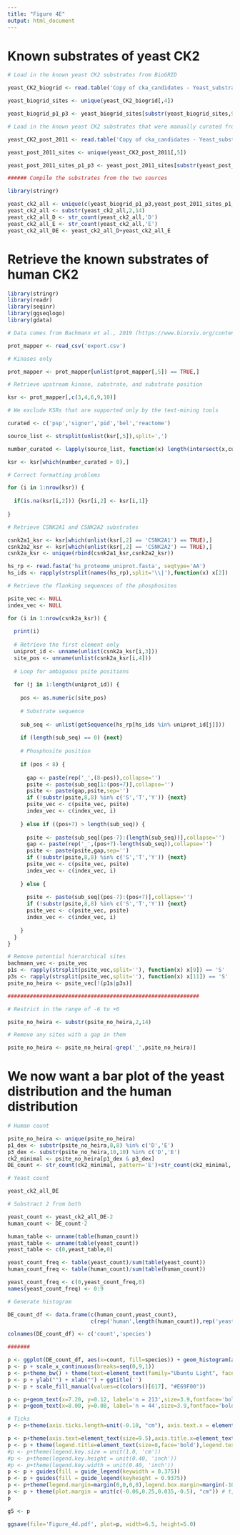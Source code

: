 ```yaml
---
title: "Figure 4E"
output: html_document
---
```


# Known substrates of yeast CK2

```r

# Load in the known yeast CK2 substrates from BioGRID

yeast_CK2_biogrid <- read.table('Copy of cka_candidates - Yeast_substrates_biogrid (pre-2011).tsv',head=T,sep='\t')

yeast_biogrid_sites <- unique(yeast_CK2_biogrid[,4])

yeast_biogrid_p1_p3 <- yeast_biogrid_sites[substr(yeast_biogrid_sites,9,9) %in% c('D','E') & substr(yeast_biogrid_sites,11,11) %in% c('D','E')]

# Load in the known yeast CK2 substrates that were manually curated from the literarure (post-2011)

yeast_CK2_post_2011 <- read.table('Copy of cka_candidates - Yeast_substrates_literature (post-2011).tsv',head=T,sep='\t',fill=T)

yeast_post_2011_sites <- unique(yeast_CK2_post_2011[,5])

yeast_post_2011_sites_p1_p3 <- yeast_post_2011_sites[substr(yeast_post_2011_sites,9,9) %in% c('D','E') & substr(yeast_post_2011_sites,11,11) %in% c('D','E')]

###### Compile the substrates from the two sources

library(stringr)

yeast_ck2_all <- unique(c(yeast_biogrid_p1_p3,yeast_post_2011_sites_p1_p3))
yeast_ck2_all <- substr(yeast_ck2_all,2,14)
yeast_ck2_all_D <- str_count(yeast_ck2_all,'D')
yeast_ck2_all_E <- str_count(yeast_ck2_all,'E')
yeast_ck2_all_DE <- yeast_ck2_all_D+yeast_ck2_all_E

```

# Retrieve the known substrates of human CK2

```r

library(stringr)
library(readr)
library(seqinr)
library(ggseqlogo)
library(gdata)

# Data comes from Bachmann et al., 2019 (https://www.biorxiv.org/content/10.1101/822668v3)

prot_mapper <- read_csv('export.csv')

# Kinases only

prot_mapper <- prot_mapper[unlist(prot_mapper[,5]) == TRUE,]

# Retrieve upstream kinase, substrate, and substrate position

ksr <- prot_mapper[,c(3,4,6,9,10)]

# We exclude KSRs that are supported only by the text-mining tools

curated <- c('psp','signor','pid','bel','reactome')

source_list <- strsplit(unlist(ksr[,5]),split=',')

number_curated <- lapply(source_list, function(x) length(intersect(x,curated)))

ksr <- ksr[which(number_curated > 0),]

# Correct formatting problems

for (i in 1:nrow(ksr)) {
 
  if(is.na(ksr[i,2])) {ksr[i,2] <- ksr[i,1]} 
  
}

# Retrieve CSNK2A1 and CSNK2A2 substrates

csnk2a1_ksr <- ksr[which(unlist(ksr[,2] == 'CSNK2A1') == TRUE),]
csnk2a2_ksr <- ksr[which(unlist(ksr[,2] == 'CSNK2A2') == TRUE),]
csnk2a_ksr <- unique(rbind(csnk2a1_ksr,csnk2a2_ksr)) 

hs_rp <- read.fasta('hs_proteome_uniprot.fasta', seqtype='AA')
hs_ids <- rapply(strsplit(names(hs_rp),split='\\|'),function(x) x[2])

# Retrieve the flanking sequences of the phosphosites

psite_vec <- NULL
index_vec <- NULL

for (i in 1:nrow(csnk2a_ksr)) {
  
  print(i)
  
  # Retrieve the first element only
  uniprot_id <- unname(unlist(csnk2a_ksr[i,3]))
  site_pos <- unname(unlist(csnk2a_ksr[i,4]))
  
  # Loop for ambiguous psite positions
  
  for (j in 1:length(uniprot_id)) {
    
    pos <- as.numeric(site_pos)
    
    # Substrate sequence
  
    sub_seq <- unlist(getSequence(hs_rp[hs_ids %in% uniprot_id[j]]))
    
    if (length(sub_seq) == 0) {next}
    
    # Phosphosite position
    
    if (pos < 8) {
      
      gap <- paste(rep('_',(8-pos)),collapse='')
      psite <- paste(sub_seq[1:(pos+7)],collapse='')
      psite <- paste(gap,psite,sep='')
      if (!substr(psite,8,8) %in% c('S','T','Y')) {next}
      psite_vec <- c(psite_vec, psite)
      index_vec <- c(index_vec, i)
      
    } else if ((pos+7) > length(sub_seq)) {
      
      psite <- paste(sub_seq[(pos-7):(length(sub_seq))],collapse='')
      gap <- paste(rep('_',(pos+7)-length(sub_seq)),collapse='')
      psite <- paste(psite,gap,sep='')
      if (!substr(psite,8,8) %in% c('S','T','Y')) {next}
      psite_vec <- c(psite_vec, psite)
      index_vec <- c(index_vec, i)
      
    } else {
      
      psite <- paste(sub_seq[(pos-7):(pos+7)],collapse='')
      if (!substr(psite,8,8) %in% c('S','T','Y')) {next}
      psite_vec <- c(psite_vec, psite)
      index_vec <- c(index_vec, i)
      
    }
  } 
}

# Remove potential hierarchical sites
bachmann_vec <- psite_vec
p1s <- rapply(strsplit(psite_vec,split=''), function(x) x[9]) == 'S'
p3s <- rapply(strsplit(psite_vec,split=''), function(x) x[11]) == 'S'
psite_no_heira <- psite_vec[!(p1s|p3s)]

############################################################

# Restrict in the range of -6 to +6

psite_no_heira <- substr(psite_no_heira,2,14)

# Remove any sites with a gap in them

psite_no_heira <- psite_no_heira[-grep('_',psite_no_heira)]

```

# We now want a bar plot of the yeast distribution and the human distribution

```r

# Human count

psite_no_heira <- unique(psite_no_heira)
p1_dex <- substr(psite_no_heira,8,8) %in% c('D','E')
p3_dex <- substr(psite_no_heira,10,10) %in% c('D','E')
ck2_minimal <- psite_no_heira[p1_dex & p3_dex]
DE_count <- str_count(ck2_minimal, pattern='E')+str_count(ck2_minimal, pattern='D')

# Yeast count

yeast_ck2_all_DE

# Substract 2 from both

yeast_count <- yeast_ck2_all_DE-2
human_count <- DE_count-2

human_table <- unname(table(human_count))
yeast_table <- unname(table(yeast_count))
yeast_table <- c(0,yeast_table,0)

yeast_count_freq <- table(yeast_count)/sum(table(yeast_count))
human_count_freq <- table(human_count)/sum(table(human_count))

yeast_count_freq <- c(0,yeast_count_freq,0)
names(yeast_count_freq) <- 0:9

# Generate histogram

DE_count_df <- data.frame(c(human_count,yeast_count),
                          c(rep('human',length(human_count)),rep('yeast',length(yeast_count))))

colnames(DE_count_df) <- c('count','species')

#######

p <- ggplot(DE_count_df, aes(x=count, fill=species)) + geom_histogram(aes(y=..density..), bins = 10,position='identity',alpha=0.5)
p <- p + scale_x_continuous(breaks=seq(0,9,1))
p <- p+theme_bw() + theme(text=element_text(family="Ubuntu Light", face="plain", size=15))
p <- p + ylab("") + xlab("") + ggtitle('')
p <- p + scale_fill_manual(values=c(colors()[617], "#E69F00"))

p <- p+geom_text(x=7.20, y=0.12, label='n = 213',size=3.9,fontface='bold',col=colors()[617],check_overlap=T)
p <- p+geom_text(x=8.00, y=0.08, label='n = 44',size=3.9,fontface='bold',col="#E69F00",check_overlap = T)

# Ticks
p <- p+theme(axis.ticks.length=unit(-0.10, "cm"), axis.text.x = element_text(margin=unit(c(0.2,0.2,0.2,0.2), "cm")), axis.text.y = element_text(margin=unit(c(0.2,0.2,0.2,0.2), "cm")) )

p <- p+theme(axis.text=element_text(size=9.5),axis.title.x=element_text(size=12,face="plain"),axis.title.y=element_text(size=11,face="plain"))
p <- p + theme(legend.title=element_text(size=8,face='bold'),legend.text=element_text(size=8))
#p <- p+theme(legend.key.size = unit(1.0, 'cm'))
#p <- p+theme(legend.key.height = unit(0.40, 'inch'))
#p <- p+theme(legend.key.width = unit(0.40, 'inch'))
p <- p + guides(fill = guide_legend(keywidth = 0.375))
p <- p + guides(fill = guide_legend(keyheight = 0.9375))
p <- p+theme(legend.margin=margin(0,0,0,0),legend.box.margin=margin(-10,-5,-10,-10))
p <- p + theme(plot.margin = unit(c(-0.06,0.25,0.035,-0.5), "cm")) # t, r, b, l
p

g5 <- p

ggsave(file='Figure_4d.pdf', plot=p, width=6.5, height=5.0)


```
